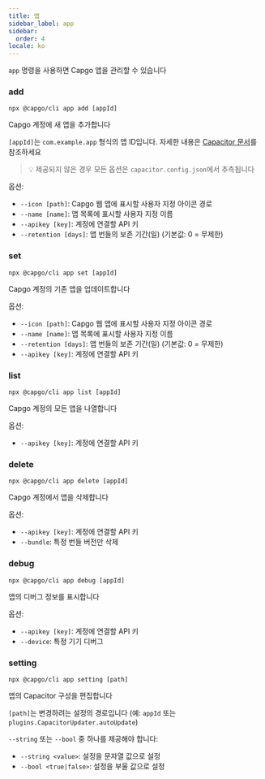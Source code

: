 ```yaml
---
title: 앱
sidebar_label: app
sidebar:
  order: 4
locale: ko
---
```


`app` 명령을 사용하면 Capgo 앱을 관리할 수 있습니다

### add

`npx @capgo/cli app add [appId]`

Capgo 계정에 새 앱을 추가합니다

`[appId]`는 `com.example.app` 형식의 앱 ID입니다. 자세한 내용은 [Capacitor 문서](https://capacitorjs.com/docs/cli/commands/init/)를 참조하세요

> 💡 제공되지 않은 경우 모든 옵션은 `capacitor.config.json`에서 추측됩니다

옵션:

- `--icon [path]`: Capgo 웹 앱에 표시할 사용자 지정 아이콘 경로
- `--name [name]`: 앱 목록에 표시할 사용자 지정 이름
- `--apikey [key]`: 계정에 연결할 API 키
- `--retention [days]`: 앱 번들의 보존 기간(일) (기본값: 0 = 무제한)

### set

`npx @capgo/cli app set [appId]`

Capgo 계정의 기존 앱을 업데이트합니다

옵션:

- `--icon [path]`: Capgo 웹 앱에 표시할 사용자 지정 아이콘 경로
- `--name [name]`: 앱 목록에 표시할 사용자 지정 이름
- `--retention [days]`: 앱 번들의 보존 기간(일) (기본값: 0 = 무제한)
- `--apikey [key]`: 계정에 연결할 API 키

### list

`npx @capgo/cli app list [appId]`

Capgo 계정의 모든 앱을 나열합니다

옵션:

- `--apikey [key]`: 계정에 연결할 API 키

### delete

`npx @capgo/cli app delete [appId]`

Capgo 계정에서 앱을 삭제합니다

옵션:

- `--apikey [key]`: 계정에 연결할 API 키
- `--bundle`: 특정 번들 버전만 삭제

### debug

`npx @capgo/cli app debug [appId]`

앱의 디버그 정보를 표시합니다

옵션:

- `--apikey [key]`: 계정에 연결할 API 키
- `--device`: 특정 기기 디버그

### setting

`npx @capgo/cli app setting [path]`

앱의 Capacitor 구성을 편집합니다

`[path]`는 변경하려는 설정의 경로입니다 (예: `appId` 또는 `plugins.CapacitorUpdater.autoUpdate`)

`--string` 또는 `--bool` 중 하나를 제공해야 합니다:

- `--string <value>`: 설정을 문자열 값으로 설정
- `--bool <true|false>`: 설정을 부울 값으로 설정